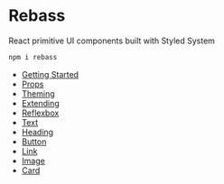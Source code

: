 

# Rebass

React primitive UI components built with Styled System

```sh
npm i rebass
```

- [Getting Started](/getting-started)
- [Props](/props)
- [Theming](/theming)
- [Extending](/extending)
- [Reflexbox](/reflexbox)
- [Text](/text)
- [Heading](/heading)
- [Button](/button)
- [Link](/link)
- [Image](/image)
- [Card](/card)

